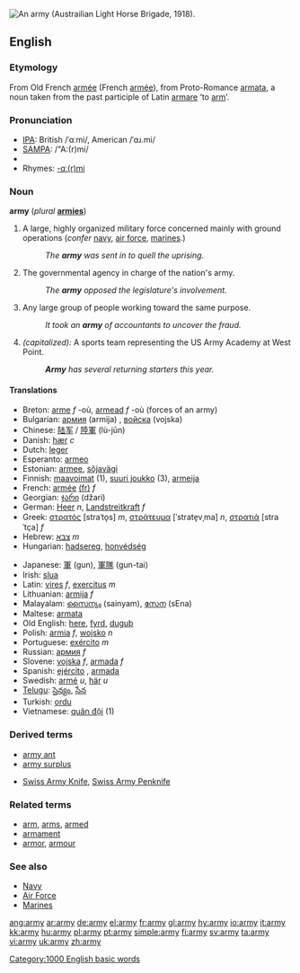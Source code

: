 [[Image:AustralianLightHorseBrigade.jpg|thumb|right|An army (Austrailian Light Horse Brigade, 1918).]]
{{wikipedia}}

==English==

{{rank|placed|desire|greater|565|army|horse|send|peace}}

===Etymology===
From Old French [[armée]] (French [[armée]]), from Proto-Romance [[armata]], a noun taken from the past participle of Latin [[armare]] ‘to [[arm]]’.

===Pronunciation===
*[[w:IPA|IPA]]: British /ˈɑːmi/, American /ˈɑɹ.mi/
*[[w:SAMPA|SAMPA]]: /"A:(r)mi/
*{{audio|en-us-army.ogg|Audio (US)}}
*Rhymes: [[Rhymes:English:-ɑː(r)mi|-ɑː(r)mi]]

===Noun===
'''army'''  (''plural'' '''[[armies]]''')
# A large, highly organized military force concerned mainly with ground operations (''confer'' [[navy]], [[air force]], [[marine]]s.)
#: ''The '''army''' was sent in to quell the uprising.''
# The governmental agency in charge of the nation's army.
#: ''The '''army''' opposed the legislature's involvement.''
# Any large group of people working toward the same purpose.
#: ''It took an '''army''' of accountants to uncover the fraud.''
# ''(capitalized):'' A sports team representing the US Army Academy at West Point.
#: '''''Army''' has several returning starters this year.''

====Translations====
{{top}}
*Breton: [[arme]] ''f'' -où, [[armead]] ''f'' -où (forces of an army)
*Bulgarian: [[армия]] (armija) {{f}}, [[войска]] (vojska) {{f}}
*Chinese: [[陆军]] / [[陸軍]] (lù-jūn)
*Danish: [[hær]] ''c''
*Dutch: [[leger]]
*Esperanto: [[armeo]]
*Estonian: [[armee]], [[sõjavägi]]
*Finnish: [[maavoimat]] (1), [[suuri joukko]] (3), [[armeija]]
*French: [[armée]] [[:fr:armée|(fr)]] ''f''
*Georgian: [[ჯარი]] (džari)
*German: [[Heer]] ''n'', [[Landstreitkraft]] ''f''
*Greek: [[στρατός]] [straˈto̞s] ''m'', [[στράτευμα]] [ˈstrate̞vˌma] ''n'', [[στρατιά]] [straˈtça] ''f''
*Hebrew: [[צבא]] ''m''
*Hungarian: [[hadsereg]], [[honvédség]]
{{mid}}
*Japanese: [[軍]] (gun), [[軍隊]] (gun-tai)
*Irish: [[slua]]
*Latin: [[vires]] ''f'', [[exercitus]] ''m''
*Lithuanian: [[armija]] ''f''
*Malayalam: [[സൈന്യം]] (sainyam), [[സേന]] (sEna)
*Maltese: [[armata]]
*Old English: [[here#Old English|here]], [[fyrd]], [[duguþ]]
*Polish: [[armia]] ''f'', [[wojsko]] ''n''
*Portuguese: [[exército]] ''m''
*Russian: [[армия]] ''f''
*Slovene: [[vojska]] ''f'', [[armada]] ''f''
*Spanish: [[ejército]] {{m}}, [[armada]] {{f}}
*Swedish: [[armé]] ''u'', [[här]] ''u''
*[[Telugu]]: [[సైన్యం]], [[సేన]]
*Turkish: [[ordu]]
*Vietnamese: [[quân đội]] (1)
{{bottom}}

===Derived terms===
{{top}}
*[[army ant]]
*[[army surplus]]
{{mid}}
*[[Swiss Army Knife]], [[Swiss Army Penknife]]
{{bottom}}

===Related terms===
*[[arm]], [[arms]], [[armed]]
*[[armament]]
*[[armor]], [[armour]]

===See also===
*[[Navy]]
*[[Air Force]]
*[[Marines]]

[[Category:1000 English basic words]]

[[ang:army]]
[[ar:army]]
[[de:army]]
[[el:army]]
[[fr:army]]
[[gl:army]]
[[hy:army]]
[[io:army]]
[[it:army]]
[[kk:army]]
[[hu:army]]
[[pl:army]]
[[pt:army]]
[[simple:army]]
[[fi:army]]
[[sv:army]]
[[ta:army]]
[[vi:army]]
[[uk:army]]
[[zh:army]]